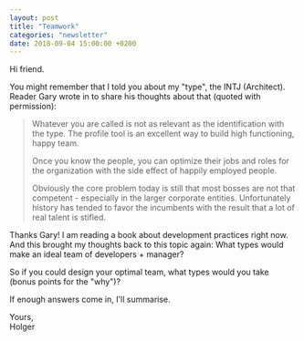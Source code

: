 ```yaml
---
layout: post
title: "Teamwork"
categories: "newsletter"
date: 2018-09-04 15:00:00 +0200
---
```


Hi friend.

You might remember that I told you about my "type", the INTJ (Architect). Reader Gary wrote in to share his thoughts about that (quoted with permission):
<!--more-->
> Whatever you are called is not as relevant as the identification with the type. 
> The profile tool is an excellent way to build high functioning, happy team. 
> 
> Once you know the people, you can optimize their jobs and roles for the organization with the side effect of happily employed people. 
> 
> Obviously the core problem today is still that most bosses are not that competent - especially in the larger corporate entities.
> Unfortunately history has tended to favor the incumbents with the result that a lot of real talent is stifled.


Thanks Gary!
I am reading a book about development practices right now. And this brought my thoughts back to this topic again: What types would make an ideal team of developers + manager?

So if you could design your optimal team, what types would you take (bonus points for the "why")?

If enough answers come in, I'll summarise.

Yours,  
Holger